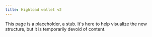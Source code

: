 ```yaml
---
title: Highload wallet v2
---
```


This page is a placeholder, a stub. It's here to help visualize the new structure, but it is temporarily devoid of content.
